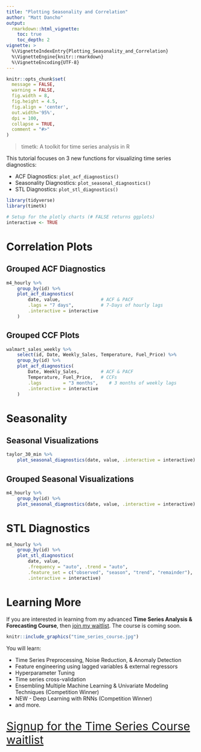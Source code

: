 ```yaml
---
title: "Plotting Seasonality and Correlation"
author: "Matt Dancho"
output: 
  rmarkdown::html_vignette:
    toc: true
    toc_depth: 2
vignette: >
  %\VignetteIndexEntry{Plotting_Seasonality_and_Correlation}
  %\VignetteEngine{knitr::rmarkdown}
  %\VignetteEncoding{UTF-8}
---
```


```r
knitr::opts_chunk$set(
  message = FALSE,
  warning = FALSE,
  fig.width = 8, 
  fig.height = 4.5,
  fig.align = 'center',
  out.width='95%', 
  dpi = 100,
  collapse = TRUE,
  comment = "#>"
)
```

> timetk: A toolkit for time series analysis in R

This tutorial focuses on 3 new functions for visualizing time series diagnostics:

- ACF Diagnostics: `plot_acf_diagnostics()`
- Seasonality Diagnostics: `plot_seasonal_diagnostics()`
- STL Diagnostics: `plot_stl_diagnostics()`

```r
library(tidyverse)
library(timetk)

# Setup for the plotly charts (# FALSE returns ggplots)
interactive <- TRUE
```

# Correlation Plots

## Grouped ACF Diagnostics

```r
m4_hourly %>%
    group_by(id) %>%
    plot_acf_diagnostics(
        date, value,               # ACF & PACF
        .lags = "7 days",          # 7-Days of hourly lags
        .interactive = interactive
    )
```

## Grouped CCF Plots

```r
walmart_sales_weekly %>%
    select(id, Date, Weekly_Sales, Temperature, Fuel_Price) %>%
    group_by(id) %>%
    plot_acf_diagnostics(
        Date, Weekly_Sales,        # ACF & PACF
        Temperature, Fuel_Price,   # CCFs
        .lags        = "3 months",    # 3 months of weekly lags
        .interactive = interactive
    )
```

# Seasonality

## Seasonal Visualizations

```r
taylor_30_min %>%
    plot_seasonal_diagnostics(date, value, .interactive = interactive)
```

## Grouped Seasonal Visualizations

```r
m4_hourly %>%
    group_by(id) %>%
    plot_seasonal_diagnostics(date, value, .interactive = interactive)
```


# STL Diagnostics

```r
m4_hourly %>%
    group_by(id) %>%
    plot_stl_diagnostics(
        date, value,
        .frequency = "auto", .trend = "auto",
        .feature_set = c("observed", "season", "trend", "remainder"),
        .interactive = interactive)
```

# Learning More

If you are interested in learning from my advanced __Time Series Analysis & Forecasting Course__, then [join my waitlist](https://mailchi.mp/business-science/time-series-forecasting-course-coming-soon). The course is coming soon. 

```r
knitr::include_graphics("time_series_course.jpg")
```

You will learn:

- Time Series Preprocessing, Noise Reduction, & Anomaly Detection
- Feature engineering using lagged variables & external regressors
- Hyperparameter Tuning
- Time series cross-validation
- Ensembling Multiple Machine Learning & Univariate Modeling Techniques (Competition Winner)
- NEW - Deep Learning with RNNs (Competition Winner)
- and more.

<p class="text-center" style="font-size:30px;">
<a href="https://mailchi.mp/business-science/time-series-forecasting-course-coming-soon">Signup for the Time Series Course waitlist</a>
</p>
